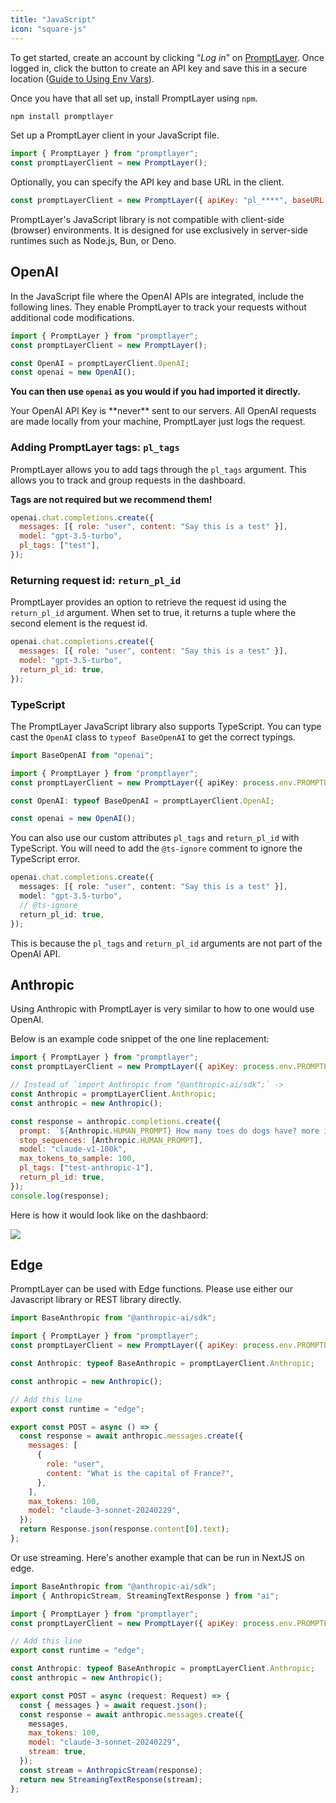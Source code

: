```yaml
---
title: "JavaScript"
icon: "square-js"
---
```


To get started, create an account by clicking “_Log in_” on [PromptLayer](https://promptlayer.com/). Once logged in, click the button to create an API key and save this in a secure location ([Guide to Using Env Vars](https://nodejs.org/en/learn/command-line/how-to-read-environment-variables-from-nodejs)).

Once you have that all set up, install PromptLayer using `npm`.

```bash
npm install promptlayer
```

Set up a PromptLayer client in your JavaScript file.

```js
import { PromptLayer } from "promptlayer";
const promptLayerClient = new PromptLayer();
```

Optionally, you can specify the API key and base URL in the client.

```js
const promptLayerClient = new PromptLayer({ apiKey: "pl_****", baseURL: "https://api.promptlayer.com" });
```

<Warning>PromptLayer's JavaScript library is not compatible with client-side (browser) environments. It is designed for use exclusively in server-side runtimes such as Node.js, Bun, or Deno.</Warning>

## OpenAI

In the JavaScript file where the OpenAI APIs are integrated, include the following lines. They enable PromptLayer to track your requests without additional code modifications.

```js
import { PromptLayer } from "promptlayer";
const promptLayerClient = new PromptLayer();

const OpenAI = promptLayerClient.OpenAI;
const openai = new OpenAI();
```

**You can then use `openai` as you would if you had imported it directly.**

<Info>
  Your OpenAI API Key is **never** sent to our servers. All OpenAI requests are
  made locally from your machine, PromptLayer just logs the request.
</Info>

### Adding PromptLayer tags: `pl_tags`

PromptLayer allows you to add tags through the `pl_tags` argument. This allows you to track and group requests in the dashboard.

**Tags are not required but we recommend them!**

```js
openai.chat.completions.create({
  messages: [{ role: "user", content: "Say this is a test" }],
  model: "gpt-3.5-turbo",
  pl_tags: ["test"],
});
```

### Returning request id: `return_pl_id`

PromptLayer provides an option to retrieve the request id using the `return_pl_id` argument. When set to true, it returns a tuple where the second element is the request id.

```js
openai.chat.completions.create({
  messages: [{ role: "user", content: "Say this is a test" }],
  model: "gpt-3.5-turbo",
  return_pl_id: true,
});
```

### TypeScript

The PromptLayer JavaScript library also supports TypeScript. You can type cast the `OpenAI` class to `typeof BaseOpenAI` to get the correct typings.

```ts
import BaseOpenAI from "openai";

import { PromptLayer } from "promptlayer";
const promptLayerClient = new PromptLayer({ apiKey: process.env.PROMPTLAYER_API_KEY });

const OpenAI: typeof BaseOpenAI = promptLayerClient.OpenAI;

const openai = new OpenAI();
```

You can also use our custom attributes `pl_tags` and `return_pl_id` with TypeScript. You will need to add the `@ts-ignore` comment to ignore the TypeScript error.

```ts
openai.chat.completions.create({
  messages: [{ role: "user", content: "Say this is a test" }],
  model: "gpt-3.5-turbo",
  // @ts-ignore
  return_pl_id: true,
});
```

This is because the `pl_tags` and `return_pl_id` arguments are not part of the OpenAI API.

## Anthropic

Using Anthropic with PromptLayer is very similar to how to one would use OpenAI. 

Below is an example code snippet of the one line replacement:

```js
import { PromptLayer } from "promptlayer";
const promptLayerClient = new PromptLayer({ apiKey: process.env.PROMPTLAYER_API_KEY });

// Instead of `import Anthropic from "@anthropic-ai/sdk";` ->
const Anthropic = promptLayerClient.Anthropic;
const anthropic = new Anthropic();

const response = anthropic.completions.create({
  prompt: `${Anthropic.HUMAN_PROMPT} How many toes do dogs have? more information more information more${Anthropic.AI_PROMPT}`,
  stop_sequences: [Anthropic.HUMAN_PROMPT],
  model: "claude-v1-100k",
  max_tokens_to_sample: 100,
  pl_tags: ["test-anthropic-1"],
  return_pl_id: true,
});
console.log(response);
```

Here is how it would look like on the dashbaord:

<img src="/images/anthropic-test.png" />

## Edge

PromptLayer can be used with Edge functions. Please use either our Javascript library or REST library directly.

```js
import BaseAnthropic from "@anthropic-ai/sdk";

import { PromptLayer } from "promptlayer";
const promptLayerClient = new PromptLayer({ apiKey: process.env.PROMPTLAYER_API_KEY });

const Anthropic: typeof BaseAnthropic = promptLayerClient.Anthropic;

const anthropic = new Anthropic();

// Add this line
export const runtime = "edge";

export const POST = async () => {
  const response = await anthropic.messages.create({
    messages: [
      {
        role: "user",
        content: "What is the capital of France?",
      },
    ],
    max_tokens: 100,
    model: "claude-3-sonnet-20240229",
  });
  return Response.json(response.content[0].text);
};
```

Or use streaming. Here's another example that can be run in NextJS on edge.

```js
import BaseAnthropic from "@anthropic-ai/sdk";
import { AnthropicStream, StreamingTextResponse } from "ai";

import { PromptLayer } from "promptlayer";
const promptLayerClient = new PromptLayer({ apiKey: process.env.PROMPTLAYER_API_KEY });

// Add this line
export const runtime = "edge";

const Anthropic: typeof BaseAnthropic = promptLayerClient.Anthropic;
const anthropic = new Anthropic();

export const POST = async (request: Request) => {
  const { messages } = await request.json();
  const response = await anthropic.messages.create({
    messages,
    max_tokens: 100,
    model: "claude-3-sonnet-20240229",
    stream: true,
  });
  const stream = AnthropicStream(response);
  return new StreamingTextResponse(stream);
};
```